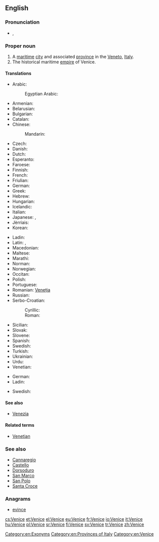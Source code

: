 ==English==
{{wikipedia}}

===Pronunciation===
* {{IPA|/ˈvɛnɪs/}}, {{X-SAMPA|/"vEnIs/}}

===Proper noun===
{{en-proper noun|s}}

# A [[maritime]] [[city]] and associated [[province]] in the [[Veneto]], [[Italy]].
# The historical maritime [[empire]] of Venice.

====Translations====
{{trans-top|city and province}}
* Arabic: {{t-|ar|البندقية|f|tr=al-bunduqíyya}}
*: Egyptian Arabic: {{tø|arz|فينيسيا|f|tr=vinesya|sc=Arab}}
* Armenian: {{t-|hy|Վենետիկ|tr=Venetik}}
* Belarusian: {{t-|be|Венецыя|f|tr=Venécyja}}
* Bulgarian: {{t-|bg|Венеция|f|tr=Venécija}}
* Catalan: {{t-|ca|Venècia|f}}
* Chinese:
*: Mandarin: {{t|cmn|威尼斯|tr=Wēinísī|sc=Hani}}
* Czech: {{t+|cs|Benátky|f|p}}
* Danish: {{t+|da|Venedig}}
* Dutch: {{t+|nl|Venetië}}
* Esperanto: {{t-|eo|Venecio}}
* Faroese: {{t-|fo|Venesia}}
* Finnish: {{t+|fi|Venetsia}}
* French: {{t+|fr|Venise}}
* Friulian: {{tø|fur|Vignesie}}
* German: {{t+|de|Venedig|n}}
* Greek: {{t+|el|Βενετία|f|tr=Venetía}}
* Hebrew: {{t-|he|ונציה|tr=Venetsia}}
* Hungarian: {{t+|hu|Velence}}
* Icelandic: {{t-|is|Feneyjar|f|p}}
* Italian: {{t+|it|Venezia|f}}
* Japanese: {{t-|ja|ヴェネツィア|tr=Venetsia, Benetsia}}, {{t-|ja|ヴェニス|tr=Venisu, Benisu}}
* Jèrriais: {{tø|roa-jer|V'nise|f}}
* Korean: {{t-|ko|베니스|tr=beniseu}}
{{trans-mid}}
* Ladin: {{tø|lld|Unieja}}
* Latin: {{t-|la|Venetiae|f|p}}, {{t-|la|Venetia|f|s}}
* Macedonian: {{t-|mk|Венеција|f|tr=Venécija}}
* Maltese: {{t-|mt|Venezja}}
* Marathi: {{t-|mr|व्हेनीस|m|n|tr=vhenīsa|sc=Deva}}
* Norman: {{tø|roa-nor|Venise|f}}
* Norwegian: {{t-|no|Venezia}}
* Occitan: {{t-|oc|Venècia}}
* Polish: {{t+|pl|Wenecja|f}}
* Portuguese: {{t+|pt|Veneza}}
* Romanian: [[Veneția]]
* Russian: {{t-|ru|Венеция|f|tr=Venécija}}
* Serbo-Croatian:
*: Cyrillic: {{t-|sh|Венеција|f}}
*: Roman: {{t-|sh|Venecija|f}}
* Sicilian: {{t-|scn|Vinezzia|f}}
* Slovak: {{t-|sk|Benátky|f|p}}
* Slovene: {{t+|sl|Benetke|alt=Benétke|f|p}}
* Spanish: {{t+|es|Venecia|f}}
* Swedish: {{t+|sv|Venedig}}
* Turkish: {{t+|tr|Venedik}}
* Ukrainian: {{t-|uk|Венецiя|f|tr=Venécija}}
* Urdu: {{t-|ur|وینس|tr=veenis|m}}
* Venetian: {{tø|vec|Venesia|f}}
{{trans-bottom}}

{{trans-top|empire}}
* German: {{t+|de|Venedig}}
* Ladin: {{tø|lld|Unieja}}
{{trans-mid}}
* Swedish: {{t+|sv|Venedig}}
{{trans-bottom}}

====See also====
* [[Venezia]]

====Related terms====
* [[Venetian]]

===See also===
* [[Cannaregio]]
* [[Castello]]
* [[Dorsoduro]]
* [[San Marco]]
* [[San Polo]]
* [[Santa Croce]]

===Anagrams===
* [[evince#English|evince]]

[[Category:en:Exonyms]]
[[Category:en:Provinces of Italy]]
[[Category:en:Venice]]

[[cs:Venice]]
[[et:Venice]]
[[el:Venice]]
[[eu:Venice]]
[[fr:Venice]]
[[io:Venice]]
[[it:Venice]]
[[hu:Venice]]
[[pl:Venice]]
[[sr:Venice]]
[[fi:Venice]]
[[sv:Venice]]
[[tr:Venice]]
[[zh:Venice]]